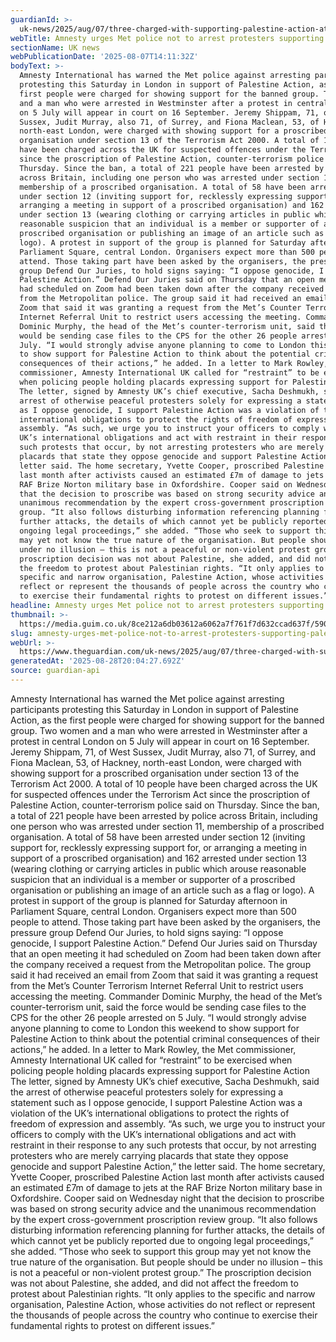 ```yaml
---
guardianId: >-
  uk-news/2025/aug/07/three-charged-with-supporting-palestine-action-at-london-rally
webTitle: Amnesty urges Met police not to arrest protesters supporting Palestine Action
sectionName: UK news
webPublicationDate: '2025-08-07T14:11:32Z'
bodyText: >-
  Amnesty International has warned the Met police against arresting participants
  protesting this Saturday in London in support of Palestine Action, as the
  first people were charged for showing support for the banned group. Two women
  and a man who were arrested in Westminster after a protest in central London
  on 5 July will appear in court on 16 September. Jeremy Shippam, 71, of West
  Sussex, Judit Murray, also 71, of Surrey, and Fiona Maclean, 53, of Hackney,
  north-east London, were charged with showing support for a proscribed
  organisation under section 13 of the Terrorism Act 2000. A total of 10 people
  have been charged across the UK for suspected offences under the Terrorism Act
  since the proscription of Palestine Action, counter-terrorism police said on
  Thursday. Since the ban, a total of 221 people have been arrested by police
  across Britain, including one person who was arrested under section 11,
  membership of a proscribed organisation. A total of 58 have been arrested
  under section 12 (inviting support for, recklessly expressing support for, or
  arranging a meeting in support of a proscribed organisation) and 162 arrested
  under section 13 (wearing clothing or carrying articles in public which arouse
  reasonable suspicion that an individual is a member or supporter of a
  proscribed organisation or publishing an image of an article such as a flag or
  logo). A protest in support of the group is planned for Saturday afternoon in
  Parliament Square, central London. Organisers expect more than 500 people to
  attend. Those taking part have been asked by the organisers, the pressure
  group Defend Our Juries, to hold signs saying: “I oppose genocide, I support
  Palestine Action.” Defend Our Juries said on Thursday that an open meeting it
  had scheduled on Zoom had been taken down after the company received a request
  from the Metropolitan police. The group said it had received an email from
  Zoom that said it was granting a request from the Met’s Counter Terrorism
  Internet Referral Unit to restrict users accessing the meeting. Commander
  Dominic Murphy, the head of the Met’s counter-terrorism unit, said the force
  would be sending case files to the CPS for the other 26 people arrested on 5
  July. “I would strongly advise anyone planning to come to London this weekend
  to show support for Palestine Action to think about the potential criminal
  consequences of their actions,” he added. In a letter to Mark Rowley, the Met
  commissioner, Amnesty International UK called for “restraint” to be exercised
  when policing people holding placards expressing support for Palestine Action
  The letter, signed by Amnesty UK’s chief executive, Sacha Deshmukh, said the
  arrest of otherwise peaceful protesters solely for expressing a statement such
  as I oppose genocide, I support Palestine Action was a violation of the UK’s
  international obligations to protect the rights of freedom of expression and
  assembly. “As such, we urge you to instruct your officers to comply with the
  UK’s international obligations and act with restraint in their response to any
  such protests that occur, by not arresting protesters who are merely carrying
  placards that state they oppose genocide and support Palestine Action,” the
  letter said. The home secretary, Yvette Cooper, proscribed Palestine Action
  last month after activists caused an estimated £7m of damage to jets at the
  RAF Brize Norton military base in Oxfordshire. Cooper said on Wednesday night
  that the decision to proscribe was based on strong security advice and the
  unanimous recommendation by the expert cross-government proscription review
  group. “It also follows disturbing information referencing planning for
  further attacks, the details of which cannot yet be publicly reported due to
  ongoing legal proceedings,” she added. “Those who seek to support this group
  may yet not know the true nature of the organisation. But people should be
  under no illusion – this is not a peaceful or non-violent protest group.” The
  proscription decision was not about Palestine, she added, and did not affect
  the freedom to protest about Palestinian rights. “It only applies to the
  specific and narrow organisation, Palestine Action, whose activities do not
  reflect or represent the thousands of people across the country who continue
  to exercise their fundamental rights to protest on different issues.”
headline: Amnesty urges Met police not to arrest protesters supporting Palestine Action
thumbnail: >-
  https://media.guim.co.uk/8ce212a6db03612a6062a7f761f7d632ccad637f/590_14_3456_2767/500.jpg
slug: amnesty-urges-met-police-not-to-arrest-protesters-supporting-palestine-action
webUrl: >-
  https://www.theguardian.com/uk-news/2025/aug/07/three-charged-with-supporting-palestine-action-at-london-rally
generatedAt: '2025-08-28T20:04:27.692Z'
source: guardian-api
---
```

Amnesty International has warned the Met police against arresting participants protesting this Saturday in London in support of Palestine Action, as the first people were charged for showing support for the banned group. Two women and a man who were arrested in Westminster after a protest in central London on 5 July will appear in court on 16 September. Jeremy Shippam, 71, of West Sussex, Judit Murray, also 71, of Surrey, and Fiona Maclean, 53, of Hackney, north-east London, were charged with showing support for a proscribed organisation under section 13 of the Terrorism Act 2000. A total of 10 people have been charged across the UK for suspected offences under the Terrorism Act since the proscription of Palestine Action, counter-terrorism police said on Thursday. Since the ban, a total of 221 people have been arrested by police across Britain, including one person who was arrested under section 11, membership of a proscribed organisation. A total of 58 have been arrested under section 12 (inviting support for, recklessly expressing support for, or arranging a meeting in support of a proscribed organisation) and 162 arrested under section 13 (wearing clothing or carrying articles in public which arouse reasonable suspicion that an individual is a member or supporter of a proscribed organisation or publishing an image of an article such as a flag or logo). A protest in support of the group is planned for Saturday afternoon in Parliament Square, central London. Organisers expect more than 500 people to attend. Those taking part have been asked by the organisers, the pressure group Defend Our Juries, to hold signs saying: “I oppose genocide, I support Palestine Action.” Defend Our Juries said on Thursday that an open meeting it had scheduled on Zoom had been taken down after the company received a request from the Metropolitan police. The group said it had received an email from Zoom that said it was granting a request from the Met’s Counter Terrorism Internet Referral Unit to restrict users accessing the meeting. Commander Dominic Murphy, the head of the Met’s counter-terrorism unit, said the force would be sending case files to the CPS for the other 26 people arrested on 5 July. “I would strongly advise anyone planning to come to London this weekend to show support for Palestine Action to think about the potential criminal consequences of their actions,” he added. In a letter to Mark Rowley, the Met commissioner, Amnesty International UK called for “restraint” to be exercised when policing people holding placards expressing support for Palestine Action The letter, signed by Amnesty UK’s chief executive, Sacha Deshmukh, said the arrest of otherwise peaceful protesters solely for expressing a statement such as I oppose genocide, I support Palestine Action was a violation of the UK’s international obligations to protect the rights of freedom of expression and assembly. “As such, we urge you to instruct your officers to comply with the UK’s international obligations and act with restraint in their response to any such protests that occur, by not arresting protesters who are merely carrying placards that state they oppose genocide and support Palestine Action,” the letter said. The home secretary, Yvette Cooper, proscribed Palestine Action last month after activists caused an estimated £7m of damage to jets at the RAF Brize Norton military base in Oxfordshire. Cooper said on Wednesday night that the decision to proscribe was based on strong security advice and the unanimous recommendation by the expert cross-government proscription review group. “It also follows disturbing information referencing planning for further attacks, the details of which cannot yet be publicly reported due to ongoing legal proceedings,” she added. “Those who seek to support this group may yet not know the true nature of the organisation. But people should be under no illusion – this is not a peaceful or non-violent protest group.” The proscription decision was not about Palestine, she added, and did not affect the freedom to protest about Palestinian rights. “It only applies to the specific and narrow organisation, Palestine Action, whose activities do not reflect or represent the thousands of people across the country who continue to exercise their fundamental rights to protest on different issues.”
